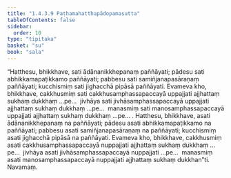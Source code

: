 ```yaml
---
title: "1.4.3.9 Paṭhamahatthapādopamasutta"
tableOfContents: false
sidebar:
  order: 10
type: "tipitaka"
basket: "su"
book: "sala"
---
```



<DynamicBreadcrumb />

<Division number="236" book="sala">

<Paragraph number="991" book="sala">
“Hatthesu, bhikkhave, sati ādānanikkhepanaṃ paññāyati; pādesu sati abhikkamapaṭikkamo paññāyati; pabbesu sati samiñjanapasāraṇaṃ paññāyati; kucchismiṃ sati jighacchā pipāsā paññāyati. Evameva kho, bhikkhave, cakkhusmiṃ sati cakkhusamphassapaccayā uppajjati ajjhattaṃ sukhaṃ dukkhaṃ …pe…  jivhāya sati jivhāsamphassapaccayā uppajjati ajjhattaṃ sukhaṃ dukkhaṃ …pe…  manasmiṃ sati manosamphassapaccayā uppajjati ajjhattaṃ sukhaṃ dukkhaṃ …pe… .
</Paragraph>

<Paragraph number="992" book="sala">
Hatthesu, bhikkhave, asati ādānanikkhepanaṃ na paññāyati; pādesu asati abhikkamapaṭikkamo na paññāyati; pabbesu asati samiñjanapasāraṇaṃ na paññāyati; kucchismiṃ asati jighacchā pipāsā na paññāyati. Evameva kho, bhikkhave, cakkhusmiṃ asati cakkhusamphassapaccayā nuppajjati ajjhattaṃ sukhaṃ dukkhaṃ …pe…  jivhāya asati jivhāsamphassapaccayā nuppajjati …pe…  manasmiṃ asati manosamphassapaccayā nuppajjati ajjhattaṃ sukhaṃ dukkhan”ti.

</Paragraph>
</Division>

<Paragraph number="993" type="center" book="sala">
Navamaṃ.
</Paragraph>